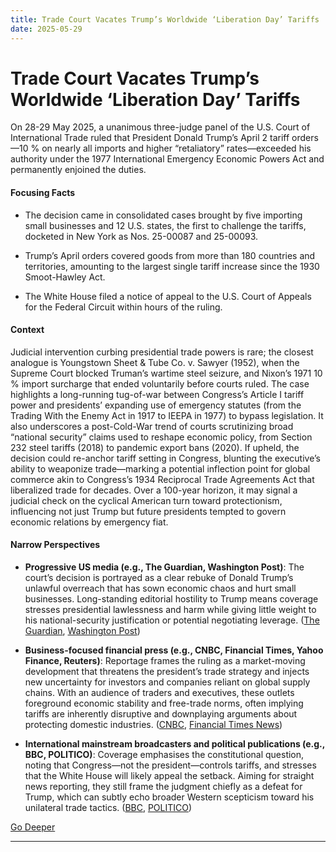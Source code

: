 ```yaml
---
title: Trade Court Vacates Trump’s Worldwide ‘Liberation Day’ Tariffs
date: 2025-05-29
---
```


# Trade Court Vacates Trump’s Worldwide ‘Liberation Day’ Tariffs

On 28-29 May 2025, a unanimous three-judge panel of the U.S. Court of International Trade ruled that President Donald Trump’s April 2 tariff orders—10 % on nearly all imports and higher “retaliatory” rates—exceeded his authority under the 1977 International Emergency Economic Powers Act and permanently enjoined the duties.

#### Focusing Facts

- The decision came in consolidated cases brought by five importing small businesses and 12 U.S. states, the first to challenge the tariffs, docketed in New York as Nos. 25-00087 and 25-00093.

- Trump’s April orders covered goods from more than 180 countries and territories, amounting to the largest single tariff increase since the 1930 Smoot-Hawley Act.

- The White House filed a notice of appeal to the U.S. Court of Appeals for the Federal Circuit within hours of the ruling.

#### Context

Judicial intervention curbing presidential trade powers is rare; the closest analogue is Youngstown Sheet & Tube Co. v. Sawyer (1952), when the Supreme Court blocked Truman’s wartime steel seizure, and Nixon’s 1971 10 % import surcharge that ended voluntarily before courts ruled.  The case highlights a long-running tug-of-war between Congress’s Article I tariff power and presidents’ expanding use of emergency statutes (from the Trading With the Enemy Act in 1917 to IEEPA in 1977) to bypass legislation.  It also underscores a post-Cold-War trend of courts scrutinizing broad “national security” claims used to reshape economic policy, from Section 232 steel tariffs (2018) to pandemic export bans (2020).  If upheld, the decision could re-anchor tariff setting in Congress, blunting the executive’s ability to weaponize trade—marking a potential inflection point for global commerce akin to Congress’s 1934 Reciprocal Trade Agreements Act that liberalized trade for decades.  Over a 100-year horizon, it may signal a judicial check on the cyclical American turn toward protectionism, influencing not just Trump but future presidents tempted to govern economic relations by emergency fiat.

#### Narrow Perspectives

- **Progressive US media (e.g., The Guardian, Washington Post)**: The court’s decision is portrayed as a clear rebuke of Donald Trump’s unlawful overreach that has sown economic chaos and hurt small businesses. Long-standing editorial hostility to Trump means coverage stresses presidential lawlessness and harm while giving little weight to his national-security justification or potential negotiating leverage. ([The Guardian](https://www.theguardian.com/us-news/2025/may/28/us-court-blocks-trump-tariffs), [Washington Post](https://www.washingtonpost.com/business/2025/05/28/trump-tariffs-trade-court-ruling/))

- **Business-focused financial press (e.g., CNBC, Financial Times, Yahoo Finance, Reuters)**: Reportage frames the ruling as a market-moving development that threatens the president’s trade strategy and injects new uncertainty for investors and companies reliant on global supply chains. With an audience of traders and executives, these outlets foreground economic stability and free-trade norms, often implying tariffs are inherently disruptive and downplaying arguments about protecting domestic industries. ([CNBC](https://www.cnbc.com/2025/05/29/court-strikes-down-trump-reciprocal-tariffs.html), [Financial Times News](https://www.ft.com/content/bd6479b2-b7e5-42c2-ae17-779e57b02637))

- **International mainstream broadcasters and political publications (e.g., BBC, POLITICO)**: Coverage emphasises the constitutional question, noting that Congress—not the president—controls tariffs, and stresses that the White House will likely appeal the setback. Aiming for straight news reporting, they still frame the judgment chiefly as a defeat for Trump, which can subtly echo broader Western scepticism toward his unilateral trade tactics. ([BBC](https://www.bbc.com/news/articles/c8xgdj9kyero?xtor=AL-72-%255Bpartner%255D-%255Binforadio%255D-%255Bheadline%255D-%255Bnews%255D-%255Bbizdev%255D-%255Bisapi%255D), [POLITICO](https://www.politico.com/news/2025/05/28/federal-court-strikes-down-trumps-april-2-tariffs-00373843))


[Go Deeper](https://www.perplexity.ai/search?q=Trade+Court+Vacates+Trump%E2%80%99s+Worldwide+%E2%80%98Liberation+Day%E2%80%99+Tariffs)

---

<a id='fed-may-minutes-flag-stagflation-trade-offs-signal-no-immediate-rate-cuts'></a>
